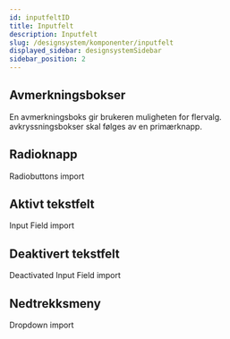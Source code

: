 ```yaml
---
id: inputfeltID
title: Inputfelt
description: Inputfelt
slug: /designsystem/komponenter/inputfelt
displayed_sidebar: designsystemSidebar
sidebar_position: 2
---
```


## Avmerkningsbokser

En avmerkningsboks gir brukeren muligheten for flervalg. avkryssningsbokser skal følges av en primærknapp.

## Radioknapp

Radiobuttons import

## Aktivt tekstfelt

Input Field import

## Deaktivert tekstfelt

Deactivated Input Field import

## Nedtrekksmeny

Dropdown import